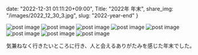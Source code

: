 date: "2022-12-31 01:11:20+09:00",
Title: "2022年 年末",
share_img: "/images/2022_12_30_3.jpg",
slug: "2022-year-end"
}

<img src="/images/2022_12_25_1.jpg" alt="post image" />
<img src="/images/2022_12_25_2.jpg" alt="post image" />
<img src="/images/2022_12_25_3.jpg" alt="post image" />
<img src="/images/2022_12_26_1.jpg" alt="post image" />
<img src="/images/2022_12_30_1.jpg" alt="post image" />
<img src="/images/2022_12_30_2.jpg" alt="post image" />
<img src="/images/2022_12_30_3.jpg" alt="post image" />
<img src="/images/2022_12_31_1.jpg" alt="post image" />

気兼ねなく行きたいところに行き、人と会えるありがたみを感じた年末でした。
